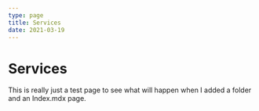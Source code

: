 ```yaml
---
type: page
title: Services
date: 2021-03-19
---
```



# Services

This is really just a test page to see what will happen when I added a folder
and an Index.mdx page.